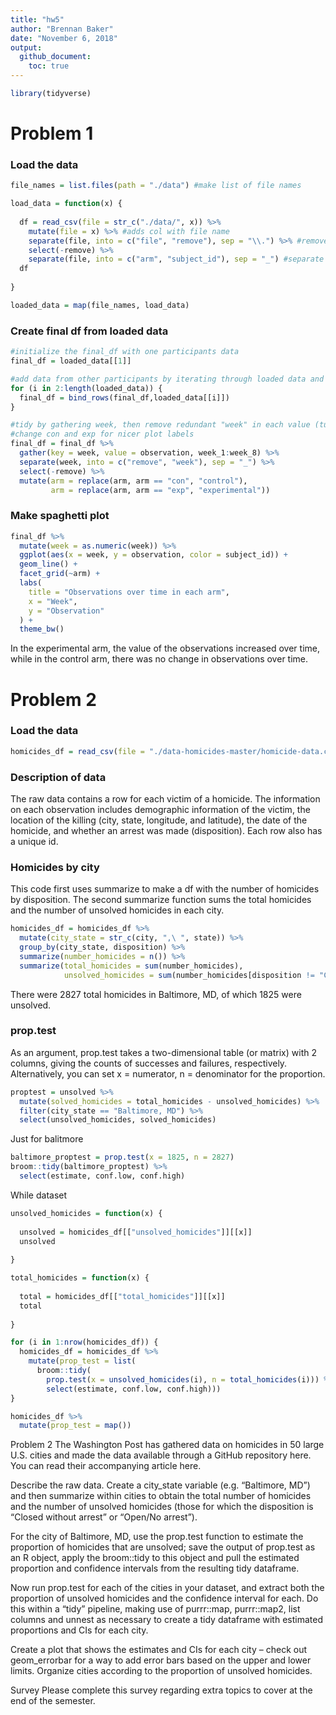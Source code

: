 ```yaml
---
title: "hw5"
author: "Brennan Baker"
date: "November 6, 2018"
output:
  github_document:
    toc: true
---
```


```r
library(tidyverse)
```

# Problem 1

### Load the data

```r
file_names = list.files(path = "./data") #make list of file names

load_data = function(x) {
  
  df = read_csv(file = str_c("./data/", x)) %>% 
    mutate(file = x) %>% #adds col with file name
    separate(file, into = c("file", "remove"), sep = "\\.") %>% #removes .csv from file col
    select(-remove) %>% 
    separate(file, into = c("arm", "subject_id"), sep = "_") #separate file col into arm and id
  df
  
}

loaded_data = map(file_names, load_data)

```

### Create final df from loaded data

```r
#initialize the final_df with one participants data
final_df = loaded_data[[1]] 

#add data from other participants by iterating through loaded data and binding rows
for (i in 2:length(loaded_data)) {
  final_df = bind_rows(final_df,loaded_data[[i]])
}

#tidy by gathering week, then remove redundant "week" in each value (turn "week_1" into "1")
#change con and exp for nicer plot labels
final_df = final_df %>% 
  gather(key = week, value = observation, week_1:week_8) %>% 
  separate(week, into = c("remove", "week"), sep = "_") %>%
  select(-remove) %>% 
  mutate(arm = replace(arm, arm == "con", "control"),
         arm = replace(arm, arm == "exp", "experimental"))
```

### Make spaghetti plot

```r
final_df %>% 
  mutate(week = as.numeric(week)) %>% 
  ggplot(aes(x = week, y = observation, color = subject_id)) +
  geom_line() +
  facet_grid(~arm) +
  labs(
    title = "Observations over time in each arm",
    x = "Week",
    y = "Observation"
  ) + 
  theme_bw()
```

In the experimental arm, the value of the observations increased over time, while in the control arm, there was no change in observations over time. 

# Problem 2

### Load the data

```r
homicides_df = read_csv(file = "./data-homicides-master/homicide-data.csv")
```

### Description of data

The raw data contains a row for each victim of a homicide. The information on each observation includes demographic information of the victim, the location of the killing (city, state, longitude, and latitude), the date of the homicide, and whether an arrest was made (disposition). Each row also has a unique id.

### Homicides by city

This code first uses summarize to make a df with the number of homicides by disposition. The second summarize function sums the total homicides and the number of unsolved homicides in each city.
```r
homicides_df = homicides_df %>% 
  mutate(city_state = str_c(city, ",\ ", state)) %>% 
  group_by(city_state, disposition) %>% 
  summarize(number_homicides = n()) %>%
  summarize(total_homicides = sum(number_homicides),
            unsolved_homicides = sum(number_homicides[disposition != "Closed by arrest"]))

```

There were 2827 total homicides in Baltimore, MD, of which 1825 were unsolved.

### prop.test

As an argument, prop.test takes a two-dimensional table (or matrix) with 2 columns, giving the counts of successes and failures, respectively. Alternatively, you can set x = numerator, n = denominator for the proportion. 
```r
proptest = unsolved %>% 
  mutate(solved_homicides = total_homicides - unsolved_homicides) %>% 
  filter(city_state == "Baltimore, MD") %>% 
  select(unsolved_homicides, solved_homicides)
```

Just for balitmore
```r
baltimore_proptest = prop.test(x = 1825, n = 2827)
broom::tidy(baltimore_proptest) %>% 
  select(estimate, conf.low, conf.high)
```



While dataset
```r
unsolved_homicides = function(x) {
  
  unsolved = homicides_df[["unsolved_homicides"]][[x]]
  unsolved
  
}

total_homicides = function(x) {
  
  total = homicides_df[["total_homicides"]][[x]]
  total
  
}

for (i in 1:nrow(homicides_df)) {
  homicides_df = homicides_df %>% 
    mutate(prop_test = list(
      broom::tidy(
        prop.test(x = unsolved_homicides(i), n = total_homicides(i))) %>% 
        select(estimate, conf.low, conf.high)))
}

```

```r
homicides_df %>% 
  mutate(prop_test = map())
```

Problem 2
The Washington Post has gathered data on homicides in 50 large U.S. cities and made the data available through a GitHub repository here. You can read their accompanying article here.

Describe the raw data. Create a city_state variable (e.g. “Baltimore, MD”) and then summarize within cities to obtain the total number of homicides and the number of unsolved homicides (those for which the disposition is “Closed without arrest” or “Open/No arrest”).

For the city of Baltimore, MD, use the prop.test function to estimate the proportion of homicides that are unsolved; save the output of prop.test as an R object, apply the broom::tidy to this object and pull the estimated proportion and confidence intervals from the resulting tidy dataframe.

Now run prop.test for each of the cities in your dataset, and extract both the proportion of unsolved homicides and the confidence interval for each. Do this within a “tidy” pipeline, making use of purrr::map, purrr::map2, list columns and  unnest as necessary to create a tidy dataframe with estimated proportions and CIs for each city.

Create a plot that shows the estimates and CIs for each city – check out geom_errorbar for a way to add error bars based on the upper and lower limits. Organize cities according to the proportion of unsolved homicides.

Survey
Please complete this survey regarding extra topics to cover at the end of the semester.
